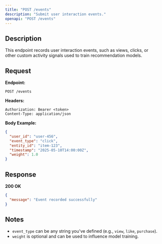 ```yaml
---
title: "POST /events"
description: "Submit user interaction events."
openapi: "POST /events"
---
```


## Description

This endpoint records user interaction events, such as views, clicks, or other custom activity signals used to train recommendation models.

## Request

**Endpoint:**
```http
POST /events
```

**Headers:**
```http
Authorization: Bearer <token>
Content-Type: application/json
```

**Body Example:**
```json
{
  "user_id": "user-456",
  "event_type": "click",
  "entity_id": "item-123",
  "timestamp": "2025-05-10T14:00:00Z",
  "weight": 1.0
}
```

## Response

**200 OK**
```json
{
  "message": "Event recorded successfully"
}
```

## Notes
- `event_type` can be any string you've defined (e.g., `view`, `like`, `purchase`).
- `weight` is optional and can be used to influence model training.
